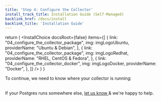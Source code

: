 ```yaml
---
title: 'Step 4: Configure the Collector'
install_track_title: Installation Guide (Self-Managed)
backlink_href: /docs/install
backlink_title: 'Installation Guide'
---
```




  return (
    <InstallChoice
      docsRoot={false}
      items={[
        {
          link: "04_configure_the_collector_package",
          img: imgLogoUbuntu,
          providerName: "Ubuntu & Debian",
        },
        {
          link: "04_configure_the_collector_package",
          img: imgLogoRedhat,
          providerName: "RHEL, CentOS & Fedora",
        },
        {
          link: "04_configure_the_collector_docker",
          img: imgLogoDocker,
          providerName: "Docker",
        },
      ]}
    />
  )
}

To continue, we need to know where your collector is running:

<SelectCollectorPlatform />

<br />
If your Postgres runs somewhere else, <a href="mailto:support@pganalyze.com">
  let us know
</a> & we're happy to help.
